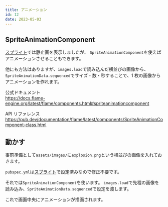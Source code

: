 ```yaml
---
title: アニメーション
id: 12
date: 2023-05-03
---
```



## SpriteAnimationComponent

[スプライト](/examples/sprite#sprite)では静止画を表示しましたが、
`SpriteAnimationComponent`を使えばアニメーションさせることもできます。

他にも方法はありますが、`images.load`で読み込んだ横並びの画像から、
`SpriteAnimationData.sequenced`でサイズ・数・秒することで、1 枚の画像からアニメーションを作れます。

公式ドキュメント  
https://docs.flame-engine.org/latest/flame/components.html#spriteanimationcomponent

API リファレンス  
https://pub.dev/documentation/flame/latest/components/SpriteAnimationComponent-class.html

## 動かす

事前準備として`assets/images/`に`explosion.png`という横並びの画像を入れておきます。

<DemoAsset file="explosion.png" />

`pubspec.yml`は[スプライト](/examples/sprite#sprite)で設定済みなので修正不要です。

それでは`SpriteAnimationComponent`を使います。
`images.load`で先程の画像を読み込み、`SpriteAnimationData.sequenced`で設定を渡します。

<ExampleCode file="animation/game.dart" />

これで画面中央にアニメーションが描画されます。
